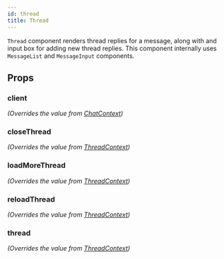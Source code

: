 ```yaml
---
id: thread
title: Thread
---
```





`Thread` component renders thread replies for a message, along with and input box for adding new thread replies. This component internally uses `MessageList` and `MessageInput` components.

## Props

### client

_(Overrides the value from [ChatContext](../../contexts/chat-context))_

<Client />

### closeThread

_(Overrides the value from [ThreadContext](../../contexts/thread-context))_

<CloseThread />

### loadMoreThread

_(Overrides the value from [ThreadContext](../../contexts/thread-context))_

<LoadMoreThread />

### reloadThread

_(Overrides the value from [ThreadContext](../../contexts/thread-context))_

<ReloadThread />

### thread

_(Overrides the value from [ThreadContext](../../contexts/thread-context))_

<Thread />

